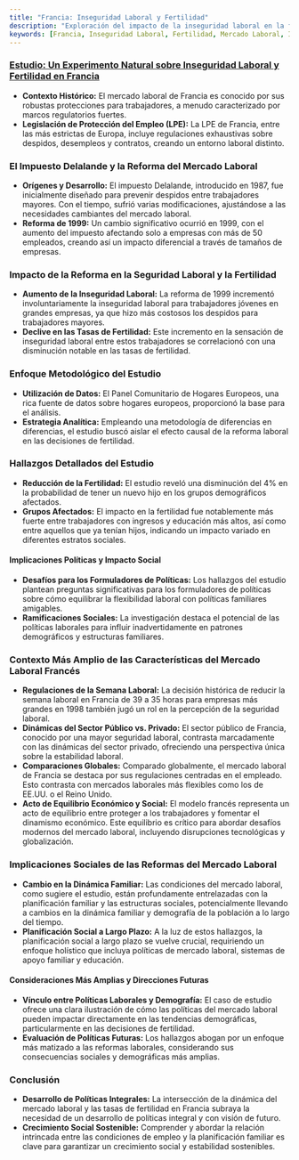```yaml
---
title: "Francia: Inseguridad Laboral y Fertilidad"
description: "Exploración del impacto de la inseguridad laboral en la fertilidad en Francia, centrada en las implicaciones de las reformas del mercado laboral y las decisiones de planificación familiar."
keywords: [Francia, Inseguridad Laboral, Fertilidad, Mercado Laboral, Impuesto Delalande, Legislación de Protección del Empleo, Implicaciones Políticas, Impacto Social, Planificación Familiar]
---
```


### [Estudio: Un Experimento Natural sobre Inseguridad Laboral y Fertilidad en Francia](https://www.iza.org/publications/dp/13144/a-natural-experiment-on-job-insecurity-and-fertility-in-france)

* **Contexto Histórico:** El mercado laboral de Francia es conocido por sus robustas protecciones para trabajadores, a menudo caracterizado por marcos regulatorios fuertes.
* **Legislación de Protección del Empleo (LPE):** La LPE de Francia, entre las más estrictas de Europa, incluye regulaciones exhaustivas sobre despidos, desempleos y contratos, creando un entorno laboral distinto.

### **El Impuesto Delalande y la Reforma del Mercado Laboral**

* **Orígenes y Desarrollo:** El impuesto Delalande, introducido en 1987, fue inicialmente diseñado para prevenir despidos entre trabajadores mayores. Con el tiempo, sufrió varias modificaciones, ajustándose a las necesidades cambiantes del mercado laboral.
* **Reforma de 1999:** Un cambio significativo ocurrió en 1999, con el aumento del impuesto afectando solo a empresas con más de 50 empleados, creando así un impacto diferencial a través de tamaños de empresas.

### **Impacto de la Reforma en la Seguridad Laboral y la Fertilidad**

* **Aumento de la Inseguridad Laboral:** La reforma de 1999 incrementó involuntariamente la inseguridad laboral para trabajadores jóvenes en grandes empresas, ya que hizo más costosos los despidos para trabajadores mayores.
* **Declive en las Tasas de Fertilidad:** Este incremento en la sensación de inseguridad laboral entre estos trabajadores se correlacionó con una disminución notable en las tasas de fertilidad.

### **Enfoque Metodológico del Estudio**

* **Utilización de Datos:** El Panel Comunitario de Hogares Europeos, una rica fuente de datos sobre hogares europeos, proporcionó la base para el análisis.
* **Estrategia Analítica:** Empleando una metodología de diferencias en diferencias, el estudio buscó aislar el efecto causal de la reforma laboral en las decisiones de fertilidad.

### **Hallazgos Detallados del Estudio**

* **Reducción de la Fertilidad:** El estudio reveló una disminución del 4% en la probabilidad de tener un nuevo hijo en los grupos demográficos afectados.
* **Grupos Afectados:** El impacto en la fertilidad fue notablemente más fuerte entre trabajadores con ingresos y educación más altos, así como entre aquellos que ya tenían hijos, indicando un impacto variado en diferentes estratos sociales.

#### **Implicaciones Políticas y Impacto Social**

* **Desafíos para los Formuladores de Políticas:** Los hallazgos del estudio plantean preguntas significativas para los formuladores de políticas sobre cómo equilibrar la flexibilidad laboral con políticas familiares amigables.
* **Ramificaciones Sociales:** La investigación destaca el potencial de las políticas laborales para influir inadvertidamente en patrones demográficos y estructuras familiares.

### **Contexto Más Amplio de las Características del Mercado Laboral Francés**

* **Regulaciones de la Semana Laboral:** La decisión histórica de reducir la semana laboral en Francia de 39 a 35 horas para empresas más grandes en 1998 también jugó un rol en la percepción de la seguridad laboral.
* **Dinámicas del Sector Público vs. Privado:** El sector público de Francia, conocido por una mayor seguridad laboral, contrasta marcadamente con las dinámicas del sector privado, ofreciendo una perspectiva única sobre la estabilidad laboral.
* **Comparaciones Globales:** Comparado globalmente, el mercado laboral de Francia se destaca por sus regulaciones centradas en el empleado. Esto contrasta con mercados laborales más flexibles como los de EE.UU. o el Reino Unido.
* **Acto de Equilibrio Económico y Social:** El modelo francés representa un acto de equilibrio entre proteger a los trabajadores y fomentar el dinamismo económico. Este equilibrio es crítico para abordar desafíos modernos del mercado laboral, incluyendo disrupciones tecnológicas y globalización.

### **Implicaciones Sociales de las Reformas del Mercado Laboral**

* **Cambio en la Dinámica Familiar:** Las condiciones del mercado laboral, como sugiere el estudio, están profundamente entrelazadas con la planificación familiar y las estructuras sociales, potencialmente llevando a cambios en la dinámica familiar y demografía de la población a lo largo del tiempo.
* **Planificación Social a Largo Plazo:** A la luz de estos hallazgos, la planificación social a largo plazo se vuelve crucial, requiriendo un enfoque holístico que incluya políticas de mercado laboral, sistemas de apoyo familiar y educación.

#### **Consideraciones Más Amplias y Direcciones Futuras**

* **Vínculo entre Políticas Laborales y Demografía:** El caso de estudio ofrece una clara ilustración de cómo las políticas del mercado laboral pueden impactar directamente en las tendencias demográficas, particularmente en las decisiones de fertilidad.
* **Evaluación de Políticas Futuras:** Los hallazgos abogan por un enfoque más matizado a las reformas laborales, considerando sus consecuencias sociales y demográficas más amplias.

### **Conclusión**

* **Desarrollo de Políticas Integrales:** La intersección de la dinámica del mercado laboral y las tasas de fertilidad en Francia subraya la necesidad de un desarrollo de políticas integral y con visión de futuro.
* **Crecimiento Social Sostenible:** Comprender y abordar la relación intrincada entre las condiciones de empleo y la planificación familiar es clave para garantizar un crecimiento social y estabilidad sostenibles.
